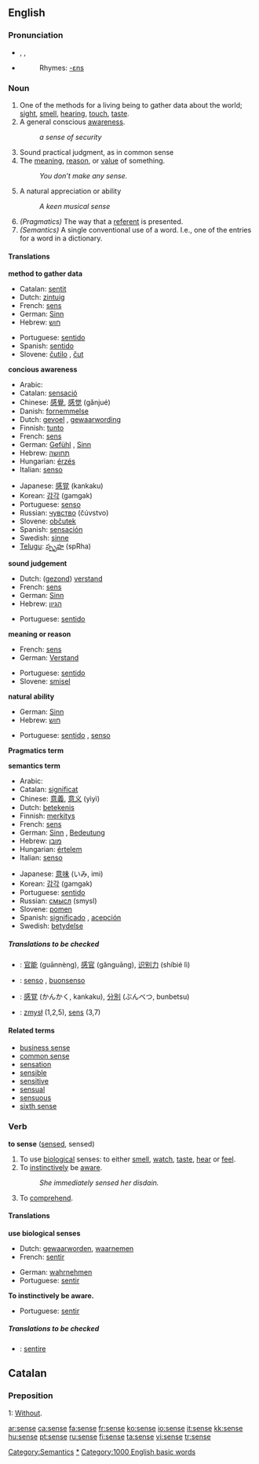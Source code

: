 {{see|Sense}}

==English==

{{rank|cause|close|England|420|sense|ten|beautiful|possible}}

===Pronunciation===
* {{AHD|sĕns}}, {{IPA|/sɛns/}}, {{SAMPA|/sEns/}}
*{{audio|en-us-sense.ogg|Audio (US)}}
*:Rhymes: [[Rhymes:English:-ɛns|-ɛns]]

===Noun===
{{en-noun}}
# One of the methods for a living being to gather data about the world; [[sight]], [[smell]], [[hearing]], [[touch]], [[taste]].
# A general conscious [[awareness]].
#: ''a sense of security'' 
# Sound practical judgment, as in common sense
# The [[meaning]], [[reason]], or [[value]] of something.
#: ''You don’t make any sense.''
# A natural appreciation or ability
#:''A keen musical sense''
#''(Pragmatics)'' The way that a [[referent]] is presented.
#''(Semantics)'' A single conventional use of a word. I.e., one of the entries for a word in a dictionary.

====Translations====
'''method to gather data'''
{{top}}
*Catalan: [[sentit]] {{m}}
*Dutch: [[zintuig]] {{n}}
*French: [[sens]] {{m}}
*German: [[Sinn]] {{m}}
*Hebrew: [[חוש]] {{romanization of Hebrew|khúsh}} {{m}}
{{mid}}
*Portuguese: [[sentido]] {{m}}
*Spanish: [[sentido]] {{m}}
*Slovene: [[čutilo]] {{n}}, [[čut]] {{m}}
{{bottom}}

'''concious awareness'''
{{top}}
*Arabic: {{ARchar|[[احساس]]}} {{IPAchar|(’eħsās)}} {{m}}
*Catalan: [[sensació]] {{m}}
*Chinese: [[感覺]], [[感觉]] (gǎnjué)
*Danish: [[fornemmelse]]
*Dutch: [[gevoel]] {{n}}, [[gewaarwording]] {{f}}
*Finnish: [[tunto]]
*French: [[sens]] {{m}}
*German: [[Gefühl]] {{n}}, [[Sinn]] {{m}}
*Hebrew: [[תחושה]] {{romanization of Hebrew|tkhúsha}} {{f}}
*Hungarian: [[érzés]]
*Italian: [[senso]] {{m}}
{{mid}}
*Japanese: [[感覚]] (kankaku)
*Korean: [[감각]] (gamgak)
*Portuguese: [[senso]] {{m}}
*Russian: [[чувство]] (čúvstvo) {{n}}
*Slovene: [[občutek]] {{m}}
*Spanish: [[sensación]] {{f}}
*Swedish: [[sinne]]
*[[Telugu]]: [[స్పృహ]] (spRha)
{{bottom}}

'''sound judgement'''
{{top}}
*Dutch: ([[gezond verstand|gezond]]) [[verstand]] {{n}}
*French: [[sens]] {{m}}
*German: [[Sinn]] {{m}}
*Hebrew: [[הגיון]] {{romanization of Hebrew|higayón}} {{m}}
{{mid}}
*Portuguese: [[sentido]] {{m}}
{{bottom}}

'''meaning or reason'''
{{top}}
*French: [[sens]] {{m}}
*German: [[Verstand]] {{m}}
{{mid}}
*Portuguese: [[sentido]] {{m}}
*Slovene: [[smisel]] {{m}}
{{bottom}}

'''natural ability'''
{{top}}
*German: [[Sinn]] 
*Hebrew: [[חוש]] {{romanization of Hebrew|khúsh}} {{m}}
{{mid}}
*Portuguese: [[sentido]] {{m}}, [[senso]] {{m}}
{{bottom}}

'''Pragmatics term'''
{{top}}
{{mid}}
{{bottom}}

'''semantics term'''
{{top}}
*Arabic: {{ARchar|[[معنى]]}} {{IPAchar|(maʕna)}} {{m}}
*Catalan: [[significat]] {{m}}
*Chinese: [[意義]], [[意义]] (yìyì)
*Dutch: [[betekenis]] {{f}}
*Finnish: [[merkitys]]
*French: [[sens]] {{m}}
*German: [[Sinn]] {{m}}, [[Bedeutung]] {{f}} 
*Hebrew: [[מובן]] {{romanization of Hebrew|muván}} {{m}}
*Hungarian: [[értelem]]
*Italian: [[senso]] {{m}}
{{mid}}
*Japanese: [[意味]] (いみ, imi)
*Korean: [[감각]] (gamgak)
*Portuguese: [[sentido]] {{m}}
*Russian: [[смысл]] (smysl) {{m}}
*Slovene: [[pomen]] {{m}}
*Spanish: [[significado]] {{m}}, [[acepción]] {{f}}
*Swedish: [[betydelse]]
{{bottom}}

=====Translations to be checked=====
{{checktrans}}
*{{ttbc|Chinese}}: [[官能]] (guānnèng), [[感官]] (gǎnguāng), [[识别力]] (shíbié lì)
*{{ttbc|Italian}}: [[senso]] {{m}}, [[buonsenso]] {{m}}
*{{ttbc|Japanese}}: [[感覚]] (かんかく, kankaku), [[分別]] (ぶんべつ, bunbetsu)
*{{ttbc|Polish}}: [[zmysł]] {{m}} (1,2,5), [[sens]] {{m}} (3,7)

====Related terms====
*[[business sense]]
*[[common sense]]
*[[sensation]]
*[[sensible]]
*[[sensitive]]
*[[sensual]]
*[[sensuous]]
*[[sixth sense]]

[[Category:Semantics]]

===Verb===
'''to sense''' ([[sensed]], sensed)
# To use [[biological]] senses: to either [[smell]], [[watch]], [[taste]], [[hear]] or [[feel]].
# To [[instinctively]] be [[aware]].
#:''She immediately sensed her disdain.''
# To [[comprehend]].

====Translations====
'''use biological senses'''
{{top}}
*Dutch: [[gewaarworden]], [[waarnemen]]
*French: [[sentir]]
{{mid}}
*German: [[wahrnehmen]]
*Portuguese: [[sentir]]
{{bottom}}

'''To instinctively be aware.'''
{{top}}
{{mid}}
*Portuguese: [[sentir]]
{{bottom}}


=====Translations to be checked=====
{{checktrans}}
*{{ttbc|Latin}}: [[sentire]]

==Catalan==
===Preposition===
;1: [[without|Without]].

[[Category:Senses|*]]
[[Category:1000 English basic words]]

[[ar:sense]]
[[ca:sense]]
[[fa:sense]]
[[fr:sense]]
[[ko:sense]]
[[io:sense]]
[[it:sense]]
[[kk:sense]]
[[hu:sense]]
[[pt:sense]]
[[ru:sense]]
[[fi:sense]]
[[ta:sense]]
[[vi:sense]]
[[tr:sense]]